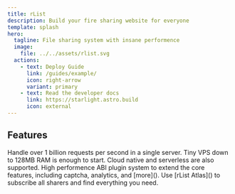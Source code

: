 ```yaml
---
title: rList
description: Build your fire sharing website for everyone
template: splash
hero:
  tagline: File sharing system with insane performence
  image:
    file: ../../assets/rlist.svg
  actions:
    - text: Deploy Guide
      link: /guides/example/
      icon: right-arrow
      variant: primary
    - text: Read the developer docs
      link: https://starlight.astro.build
      icon: external
---
```



## Features

<CardGrid stagger>
	<Card title="Insane Performance" icon="rocket">
		Handle over 1 billion requests per second in a single server.
	</Card>
	<Card title="Easy to Deploy" icon="setting">
		Tiny VPS down to 128MB RAM is enough to start. Cloud native and serverless are also supported.
	</Card>
	<Card title="Plugin System" icon="external">
		High performence ABI plugin system to extend the core features, including captcha, analytics, and [more]().
	</Card>
	<Card title="Atlas as a Service" icon="open-book">
		Use [rList Atlas]() to subscribe all sharers and find everything you need.
	</Card>
</CardGrid>
